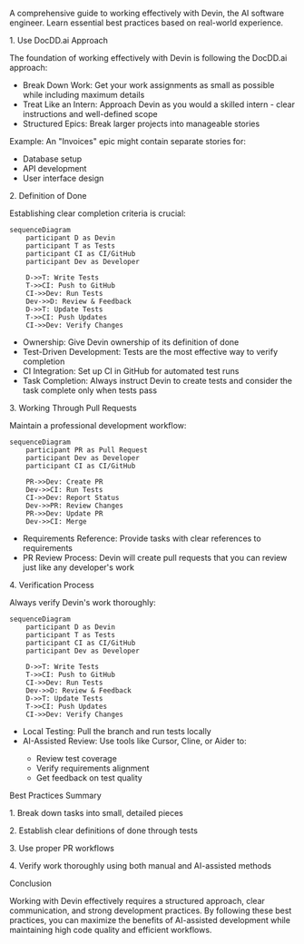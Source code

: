 A comprehensive guide to working effectively with Devin, the AI software engineer. Learn essential best practices based on real-world experience.

<div className="text-2xl font-semibold text-primary mb-6 mt-12">1. Use DocDD.ai Approach</div>

<div className="space-y-4 text-muted-foreground">
  <p>
    The foundation of working effectively with Devin is following the DocDD.ai approach:
  </p>

  <ul className="list-disc pl-6 space-y-2">
    <li><span className="font-semibold">Break Down Work:</span> Get your work assignments as small as possible while including maximum details</li>
    <li><span className="font-semibold">Treat Like an Intern:</span> Approach Devin as you would a skilled intern - clear instructions and well-defined scope</li>
    <li><span className="font-semibold">Structured Epics:</span> Break larger projects into manageable stories</li>
  </ul>

  <p>
    Example: An "Invoices" epic might contain separate stories for:
  </p>

  <ul className="list-disc pl-6 space-y-2">
    <li>Database setup</li>
    <li>API development</li>
    <li>User interface design</li>
  </ul>
</div>

<div className="text-2xl font-semibold text-primary mb-6 mt-12">2. Definition of Done</div>

<div className="space-y-4 text-muted-foreground">
  <p>
    Establishing clear completion criteria is crucial:
  </p>

  ```mermaid
  sequenceDiagram
      participant D as Devin
      participant T as Tests
      participant CI as CI/GitHub
      participant Dev as Developer
      
      D->>T: Write Tests
      T->>CI: Push to GitHub
      CI->>Dev: Run Tests
      Dev->>D: Review & Feedback
      D->>T: Update Tests
      T->>CI: Push Updates
      CI->>Dev: Verify Changes
  ```

  <ul className="list-disc pl-6 space-y-2">
    <li><span className="font-semibold">Ownership:</span> Give Devin ownership of its definition of done</li>
    <li><span className="font-semibold">Test-Driven Development:</span> Tests are the most effective way to verify completion</li>
    <li><span className="font-semibold">CI Integration:</span> Set up CI in GitHub for automated test runs</li>
    <li><span className="font-semibold">Task Completion:</span> Always instruct Devin to create tests and consider the task complete only when tests pass</li>
  </ul>
</div>

<div className="text-2xl font-semibold text-primary mb-6 mt-12">3. Working Through Pull Requests</div>

<div className="space-y-4 text-muted-foreground">
  <p>
    Maintain a professional development workflow:
  </p>

  ```mermaid
  sequenceDiagram
      participant PR as Pull Request
      participant Dev as Developer
      participant CI as CI/GitHub
      
      PR->>Dev: Create PR
      Dev->>CI: Run Tests
      CI->>Dev: Report Status
      Dev->>PR: Review Changes
      PR->>Dev: Update PR
      Dev->>CI: Merge
  ```

  <ul className="list-disc pl-6 space-y-2">
    <li><span className="font-semibold">Requirements Reference:</span> Provide tasks with clear references to requirements</li>
    <li><span className="font-semibold">PR Review Process:</span> Devin will create pull requests that you can review just like any developer's work</li>
  </ul>
</div>

<div className="text-2xl font-semibold text-primary mb-6 mt-12">4. Verification Process</div>

<div className="space-y-4 text-muted-foreground">
  <p>
    Always verify Devin's work thoroughly:
  </p>

  ```mermaid
  sequenceDiagram
      participant D as Devin
      participant T as Tests
      participant CI as CI/GitHub
      participant Dev as Developer
      
      D->>T: Write Tests
      T->>CI: Push to GitHub
      CI->>Dev: Run Tests
      Dev->>D: Review & Feedback
      D->>T: Update Tests
      T->>CI: Push Updates
      CI->>Dev: Verify Changes
  ```

  <ul className="list-disc pl-6 space-y-2">
    <li><span className="font-semibold">Local Testing:</span> Pull the branch and run tests locally</li>
    <li><span className="font-semibold">AI-Assisted Review:</span> Use tools like Cursor, Cline, or Aider to:</li>
    <ul className="list-disc pl-6 space-y-2">
      <li>Review test coverage</li>
      <li>Verify requirements alignment</li>
      <li>Get feedback on test quality</li>
    </ul>
  </ul>
</div>

<div className="text-2xl font-semibold text-primary mb-6 mt-12">Best Practices Summary</div>

<div className="space-y-4 text-muted-foreground">
  <p>
    1. Break down tasks into small, detailed pieces
  </p>
  <p>
    2. Establish clear definitions of done through tests
  </p>
  <p>
    3. Use proper PR workflows
  </p>
  <p>
    4. Verify work thoroughly using both manual and AI-assisted methods
  </p>
</div>

<div className="text-2xl font-semibold text-primary mb-6 mt-12">Conclusion</div>

<div className="space-y-4 text-muted-foreground">
  <p>
    Working with Devin effectively requires a structured approach, clear communication, and strong development practices. By following these best practices, you can maximize the benefits of AI-assisted development while maintaining high code quality and efficient workflows.
  </p>
</div>

